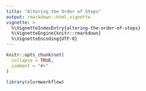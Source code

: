 ```yaml
---
title: "Altering the Order of Steps"
output: rmarkdown::html_vignette
vignette: >
  %\VignetteIndexEntry{altering-the-order-of-steps}
  %\VignetteEngine{knitr::rmarkdown}
  %\VignetteEncoding{UTF-8}
---
```


```r
knitr::opts_chunk$set(
  collapse = TRUE,
  comment = "#>"
)
```

```r
library(slurmworkflow)
```
